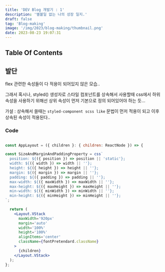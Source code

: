 ```yaml
---
title: 'DEV Blog 개발기 : 1'
description: '별볼일 없는 나의 성장 일지.'
draft: false
tag: 'Blog-making'
image: '/img/2023/blog-making/thumbnail.png'
date: 2023-08-23 19:07:31
---
```


## Table Of Contents

## 발단

flex 관련한 속성들이 다 적용이 되어있지 않은 모습..

그래서 혹시나, styled() 생성자로 스타일 컴포넌트를 상속해서 사용할때 css에서 하위 속성을 사용하기 위해선 상위 속성이 먼저 기본으로 정의 되어있어야 하는 듯…

가설 : 상속해서 쓸때는 `styled-component scss like` 문법이 먼저 적용이 되고 이후 상속된 속성이 적용된다..

### Code

``` jsx {2-4}

const AppLayout = ({ children }: { children: ReactNode }) => {

const SizeAndMarginAndPaddingProperty = css`
  position: ${({ position }) => position || 'static'};
  width: ${({ width }) => width || ''};
  height: ${({ height }) => height || ''};
  margin: ${({ margin }) => margin || ''};
  padding: ${({ padding }) => padding || ''};
  max-width: ${({ maxWidth }) => maxWidth || ''};
  max-height: ${({ maxHeight }) => maxHeight || ''};
  min-width: ${({ minWidth }) => minWidth || ''};
  min-height: ${({ minHeight }) => minHeight || ''};
`;

  return (
    <Layout.VStack
      maxWidth='920px'
      margin='auto'
      width='100%'
      height='100%'
      alignItems='center'
      className={fontPretendard.className}
    >
      {children}
    </Layout.VStack>
  );
};

```